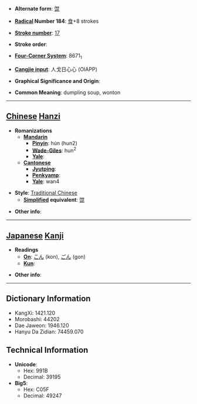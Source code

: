 * '''Alternate form''': [[馄]]

* '''[[Wiktionary:Chinese radical index| Radical]] Number 184''': [[Wiktionary:Chinese radical index 食|食]]+8 strokes

* '''[[Wiktionary:Chinese total strokes index|Stroke number]]''': [[Wiktionary:Chinese total strokes index 17|17]]

* '''Stroke order''': 

* '''[[Wiktionary:Chinese four corner index|Four-Corner System]]''': 8671<sub>1</sub>

* '''[[Wiktionary:Chinese Cangjie index|Cangjie input]]''': 人戈日心心 (OIAPP)

* '''Graphical Significance and Origin''': 

* '''Common Meaning''': dumpling soup, wonton

----

== [[Chinese]] [[Hanzi]] ==

* '''Romanizations'''
** '''[[Mandarin]]'''
*** '''[[Pinyin]]''': hún (hun2)
*** '''[[Wade-Giles]]''': hun<sup>2</sup>
*** '''[[Yale]]''': 
** '''[[Cantonese]]'''
*** '''[[Jyutping]]''':
*** '''[[Penkyamp]]''': 
*** '''[[Yale]]''': wan4

* '''Style''': [[Traditional Chinese]] 
** '''[[Simplified Chinese|Simplified]] equivalent''': [[馄]]

* '''Other info''': 

----

== [[Japanese]] [[Kanji]] ==

* '''Readings'''
** '''[[On]]''': [[こん]] (kon), [[ごん]] (gon)
** '''[[Kun]]''': 

* '''Other info''':  

----

== Dictionary Information ==

* KangXi: 1421.120
* Morobashi: 44202
* Dae Jaweon: 1946.120
* Hanyu Da Zidian: 74459.070

== Technical Information ==

* '''Unicode''':
** Hex: 991B
** Decimal: 39195
* '''Big5''':
** Hex: C05F
** Decimal: 49247